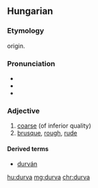 ==Hungarian==

===Etymology===
{{unk.|lang=hu}} origin.

===Pronunciation===
* {{IPA|/ˈdurvɒ/|lang=hu}}
* {{audio|Hu-durva.ogg|Audio|lang=hu}}
* {{hyphenation|dur|va|lang=hu}}

===Adjective===
{{hu-adj|comp=durvább}}

# [[coarse]] (of inferior quality)
# [[brusque]], [[rough]], [[rude]]

====Derived terms====
* [[durván]]

[[hu:durva]]
[[mg:durva]]
[[chr:durva]]